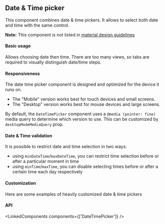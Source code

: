 

<PageMeta component="DateTimePicker" />

## Date & Time picker

This component combines date & time pickers. It allows to select both date and time with the same control.

**Note:** This component is not listed in [material design guidelines](https://material.io/components/)

<Ad />

#### Basic usage

Allows choosing date then time. There are too many views, so tabs are required to visually distinguish date/time steps.

<Example source={BasicDateTimePicker} />

#### Responsiveness

The date time picker component is designed and optimized for the device it runs on.

- The "Mobile" version works best for touch devices and small screens.
- The "Desktop" version works best for mouse devices and large screens.

By default, the `DateTimePicker` component uses a `@media (pointer: fine)` media query to determine which version to use.
This can be customized by `desktopModeMediaQuery` prop.

<Example source={DateTimePickers} />

#### Date & Time validation

It is possible to restrict date and time selection in two ways:

- using `minDateTime`/`maxDateTime`, you can restrict time selection before or after a particular moment in time
- using `minTime`/`maxTime`, you can disable selecting times before or after a certain time each day respectively

<Example source={DateTimeValidation} />

#### Customization

Here are some examples of heavily customized date & time pickers

<Example source={CustomDateTimePicker} />

#### API

<LinkedComponents components={['DateTimePicker']} />
